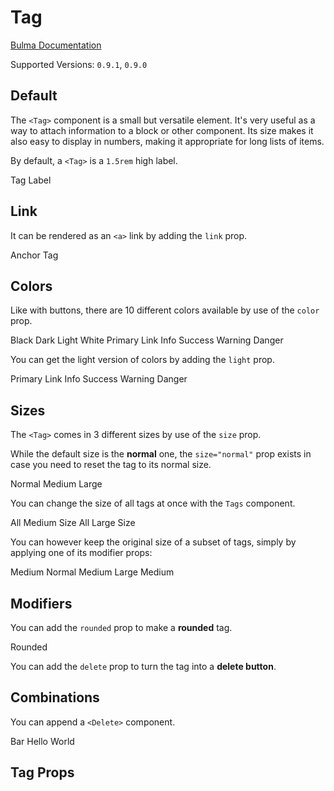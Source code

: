 

<Meta title="Elements/Tag" component={Tag} />

# Tag

[Bulma Documentation](https://bulma.io/documentation/elements/tag/)

Supported Versions: `0.9.1`, `0.9.0`

## Default

The `<Tag>` component is a small but versatile element. It's very useful as a way to attach information to a block or other component. Its size makes it also easy to display in numbers, making it appropriate for long lists of items.

By default, a `<Tag>` is a `1.5rem` high label.

<Canvas>
  <Story name="Default">
    <Tag>Tag Label</Tag>
  </Story>
</Canvas>

## Link

It can be rendered as an `<a>` link by adding the `link` prop.

<Canvas>
  <Story name="Link">
    <Tag link>Anchor Tag</Tag>
  </Story>
</Canvas>

## Colors

Like with buttons, there are 10 different colors available by use of the `color` prop.

<Canvas>
  <Story name="Colors">
    <Tags>
      <Tag color="black">Black</Tag>
      <Tag color="dark">Dark</Tag>
      <Tag color="light">Light</Tag>
      <Tag color="white">White</Tag>
      <Tag color="primary">Primary</Tag>
      <Tag color="link">Link</Tag>
      <Tag color="info">Info</Tag>
      <Tag color="success">Success</Tag>
      <Tag color="warning">Warning</Tag>
      <Tag color="danger">Danger</Tag>
    </Tags>
  </Story>
</Canvas>

You can get the light version of colors by adding the `light` prop.

<Canvas>
  <Story name="Light Colors">
    <Tags>
      <Tag color="primary" light>Primary</Tag>
      <Tag color="link" light>Link</Tag>
      <Tag color="info" light>Info</Tag>
      <Tag color="success" light>Success</Tag>
      <Tag color="warning" light>Warning</Tag>
      <Tag color="danger" light>Danger</Tag>
    </Tags>
  </Story>
</Canvas>

## Sizes

The `<Tag>` comes in 3 different sizes by use of the `size` prop.

While the default size is the **normal** one, the `size="normal"` prop exists in case you need to reset the tag to its normal size.

<Canvas>
  <Story name="Sizes">
    <Tags>
      <Tag size="normal">Normal</Tag>
      <Tag size="medium">Medium</Tag>
      <Tag size="large">Large</Tag>
    </Tags>
  </Story>
</Canvas>

You can change the size of all tags at once with the `Tags` component.

<Canvas>
  <Story name="Group Sizes">
    <Tags size="medium">
      <Tag>All</Tag>
      <Tag>Medium</Tag>
      <Tag>Size</Tag>
    </Tags>
    <Tags size="large">
      <Tag>All</Tag>
      <Tag>Large</Tag>
      <Tag>Size</Tag>
    </Tags>
  </Story>
</Canvas>

You can however keep the original size of a subset of tags, simply by applying one of its modifier props:

<Canvas>
  <Story name="Group Sizes with Subset">
    <Tags size="medium">
      <Tag>Medium</Tag>
      <Tag size="normal">Normal</Tag>
      <Tag>Medium</Tag>
      <Tag size="large">Large</Tag>
      <Tag>Medium</Tag>
    </Tags>
  </Story>
</Canvas>

## Modifiers

You can add the `rounded` prop to make a **rounded** tag.

<Canvas>
  <Story name="Rounded">
    <Tag rounded>Rounded</Tag>
  </Story>
</Canvas>

You can add the `delete` prop to turn the tag into a **delete button**.

<Canvas>
  <Story name="Delete">
    <Tag delete/>
  </Story>
</Canvas>

## Combinations

You can append a `<Delete>` component.

<Canvas>
  <Story name="Combinations">
    <Tags>
      <Tag color="success">
        Bar
        <Delete size="small" />
      </Tag>
      <Tag color="warning" size="medium">
        Hello
        <Delete size="small" />
      </Tag>
      <Tag color="danger" size="large">
        World
        <Delete />
      </Tag>
    </Tags>
  </Story>
</Canvas>

## Tag Props

<ArgsTable of={Tag} />
